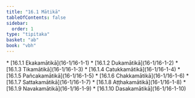 ```yaml
---
title: "16.1 Mātikā"
tableOfContents: false
sidebar:
  order: 1
type: "tipitaka"
basket: "ab"
book: "vbh"
---
```



<DynamicBreadcrumb />



<TableOfContents book="vbh" section="16.1">
* [16.1.1 Ekakamātikā](16-1/16-1-1)
* [16.1.2 Dukamātikā](16-1/16-1-2)
* [16.1.3 Tikamātikā](16-1/16-1-3)
* [16.1.4 Catukkamātikā](16-1/16-1-4)
* [16.1.5 Pañcakamātikā](16-1/16-1-5)
* [16.1.6 Chakkamātikā](16-1/16-1-6)
* [16.1.7 Sattakamātikā](16-1/16-1-7)
* [16.1.8 Aṭṭhakamātikā](16-1/16-1-8)
* [16.1.9 Navakamātikā](16-1/16-1-9)
* [16.1.10 Dasakamātikā](16-1/16-1-10)
</TableOfContents>